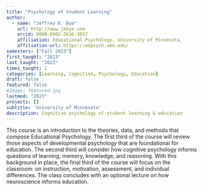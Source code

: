```yaml
---
title: "Psychology of Student Learning"
author:
  - name: "Jeffrey K. Bye"
    url: http://www.jkbye.com
    orcid: 0000-0002-2636-3657
    affiliation: Educational Psychology, University of Minnesota
    affiliation-url: https://edpsych.umn.edu/
semesters: ["Fall 2023"]
first_taught: "2023"
last_taught: "2023"
times_taught: 1
categories: [Learning, Cognition, Psychology, Education]
draft: false
featured: false
#image: featured.jpg
lastmod: "2023"
projects: []
subtitle: 'University of Minnesota'
description: Cognitive psychology of student learning & education
---
```


This course is an introduction to the theories, data, and methods that compose Educational Psychology. The first third of the course will review those aspects of developmental psychology that are foundational for education. The second third will consider how cognitive psychology informs questions of learning, memory, knowledge, and reasoning. With this background in place, the final third of the course will focus on the classroom: on instruction, motivation, assessment, and individual differences. The class concludes with an optional lecture on how neuroscience informs education.
